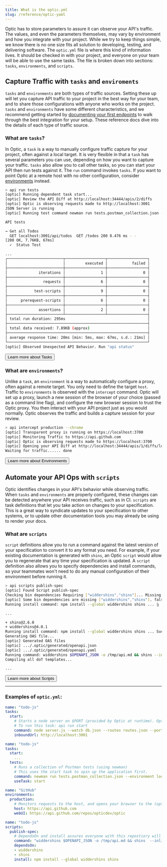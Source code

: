```yaml
---
title: What is the optic.yml
slug: /reference/optic-yaml
---
```



Optic has to store parameters to assure it can observe your API's traffic. The values, and even the parameters themselves, may vary by environment and how you integrate with your project. While we try to keep things simple, we know there is no one size fits all solution to developing, testing, and delivering software. The `optic.yml` file is where this kind of information lives. It should be checked in with your project, and everyone on your team will be able to use the same tasks. The file is broken down into sections: `tasks`, `environments`, and `scripts`.

## Capture Traffic with `tasks` and `enviroments`

`tasks` and `environments` are both types of traffic sources. Setting these up will let you capture API traffic to your project in the best way for your team, and to share those configurations with anyone who works on the project. `tasks` and `environments` have some different characteristics, and we recommend getting started by [documenting your first endpoints](/document) to walk through the best integration for your setup. These reference docs dive into the details of each type of traffic source.

### What are `tasks`?

In Optic, a `task` is a way to manually configure traffic capture for your project, often against a local target. It is very flexible in that a `task` has several parameters you can use, depending on how you want to capture your traffic. `tasks` also allow you to call other tasks, so you can start your API then run tests against it. The `run` command invokes `tasks`. If you want to point Optic at a remote host with no other configuration, consider [environments](#what-are-environments) instead.

```sh title='Example: Postman tests (using Newman)'
> api run tests
[optic] Running dependent task start...
[optic] Review the API Diff at http://localhost:34444/apis/2/diffs
[optic] Optic is observing requests made to http://localhost:3001
JSON Server is running
[optic] Running test command newman run tests.postman_collection.json --environment local.postman_environment.json

API tests

→ Get all Todos
  GET localhost:3001/api/todos  GET /todos 200 8.476 ms - -
[200 OK, 7.76KB, 67ms]
  ✓  Status Test

...
┌─────────────────────────┬──────────────────┬──────────────────┐
│                         │         executed │           failed │
├─────────────────────────┼──────────────────┼──────────────────┤
│              iterations │                1 │                0 │
├─────────────────────────┼──────────────────┼──────────────────┤
│                requests │                6 │                0 │
├─────────────────────────┼──────────────────┼──────────────────┤
│            test-scripts │                9 │                0 │
├─────────────────────────┼──────────────────┼──────────────────┤
│      prerequest-scripts │                6 │                0 │
├─────────────────────────┼──────────────────┼──────────────────┤
│              assertions │                2 │                0 │
├─────────────────────────┴──────────────────┴──────────────────┤
│ total run duration: 295ms                                     │
├───────────────────────────────────────────────────────────────┤
│ total data received: 7.89KB (approx)                          │
├───────────────────────────────────────────────────────────────┤
│ average response time: 20ms [min: 5ms, max: 67ms, s.d.: 21ms] │
└───────────────────────────────────────────────────────────────┘
[optic] Observed Unexpected API Behavior. Run "api status"
```

<Button color="primary" variant="contained" href="optic-yaml/tasks">
Learn more about Tasks
</Button>

### What are `environments`?

Unlike a `task`, an `environment` is a way to automatically configure a proxy, often against a remote target. You only need to define the target `host`. Traffic to `environments` is observed with the `intercept` command. Optic will set up a proxy, launch a new session of the browser of your choice (passed as a command line flag), and configure the new browser session to trust the Optic proxy. You then interact with your API project just as you would normally. Optic observes the traffic and builds a capture session for your review.

```sh title='Example: Documenting GitHub's API'
> api intercept production --chrome
[optic] Transparent proxy is running on https://localhost:3700
[optic] Monitoring Traffic to https://api.github.com
[optic] Optic is observing requests made to https://localhost:3700
[optic] Opening your API Diff at http://localhost:34444/apis/1/diffs/local/0a01c76-a3028cd4f056af82efb45f5f8311a376f459d09fda7aa9a5ecb75db688ec4661
Waiting for traffic...... done
```

<Button color="primary" variant="contained" href="optic-yaml/environments">
Learn more about Environments
</Button>

## Automate your API Ops with `scripts`

Optic identifies changes in your API's behavior while observing traffic. When `tasks` and `environments` are properly configured, these changes can be detected anywhere your API receives traffic, such as in CI. `scripts` are task definitions that let you take action on changes to your specification. This is a great way to syndicate updates to your specification to other systems, or to update other documentation tools you may already be using to render your docs.

### What are `scripts`

`script` definitions allow you to run a command against the latest version of your specification to convert it to any format you need. For example, if your existing documentation is generated with `shins`, an Optic `script` would allow you to regenerate that any time your specification is updated. A `script` definition also allows you to specify dependencies and install commands, so your teammates won't need to do any manual configuration of their environment before running it.

```sh title='Example: Updating documentation in shins'
> api scripts publish-spec
[optic] Found Script publish-spec
Checking bin dependencies Requiring ["widdershins","shins"]... Missing dependencies
[optic] Some bin dependencies are missing ["widdershins","shins"]. false
Running install command: npm install --global widdershins shins ... ⣷

...

+ shins@2.6.0
+ widdershins@4.0.1
Running install command: npm install --global widdershins shins ... Success!
Generating OAS file...
[optic] Generated OAS files
[optic] .../.optic/generated/openapi.json
[optic] .../.optic/generated/openapi.yaml
Running command: widdershins $OPENAPI_JSON -o /tmp/api.md && shins --inline -o docs/index.html /tmp/api.md
Compiling all doT templates...

...

```

<Button color="primary" variant="contained" href="optic-yaml/scripts">
Learn more about Scripts
</Button>

---

### Examples of `optic.yml`:

```yml title='A basic start command'
name: "todo-js"
tasks:
  start:
    # Starts a node server on $PORT (provided by Optic at runtime). Optic will listen for traffic on port 3001.
    # To run this task: api run start
    command: node server.js --watch db.json --routes routes.json --port $PORT
    inboundUrl: http://localhost:3001
```

```yml title='Running tests against the start command'
name: "todo-js"
tasks:
  start:
    ...
  tests:
    # Runs a collection of Postman tests (using newman)
    # This uses the start task to spin up the application first.
    command: newman run tests.postman_collection.json --environment local.postman_environment.json
    useTask: start
```

```yml title='Documenting a remote API (GitHub)'
name: "GitHub"
environments:
  production:
    # Monitors requests to the host, and opens your browser to the (optional) webUI provided
    host: https://api.github.com
    webUI: https://api.github.com/repos/opticdev/optic
```

```yml title='Generating shins documentation with a script'
name: "todo-js"
scripts:
  publish-spec:
    # DependsOn and install assures everyone with this repostiory will have the pre-requisites set up.
    command: "widdershins $OPENAPI_JSON -o /tmp/api.md && shins  --inline -o docs/index.html /tmp/api.md"
    dependsOn:
    - widdershins
    - shins
    install: npm install --global widdershins shins
```